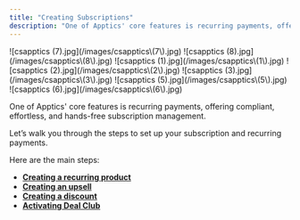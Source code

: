 ```yaml
---
title: "Creating Subscriptions"
description: "One of Apptics' core features is recurring payments, offering compliant, effortless, and hands-free subscription management."
---
```


<Steps>
  <Step title="Select your desired store under Stores.">
    ![csapptics (7).jpg](/images/csapptics\(7\).jpg)
  </Step>
  <Step title="Select the Products tab in the menu and create a recurring product. If you need more explanation, [you can check this chapter]">
    ![csapptics (8).jpg](/images/csapptics\(8\).jpg)
  </Step>
  <Step title="Select the Upsells tab in the menu and create an upsell with the recurring product you have just created.">
    ![csapptics (1).jpg](/images/csapptics\(1\).jpg)
  </Step>
  <Step title="Select the Discounts tab in the menu and create a discount for your upsell.">
    ![csapptics (2).jpg](/images/csapptics\(2\).jpg)
  </Step>
  <Step title="Deploy your checkout and add a custom checkout domain if needed.">
    ![csapptics (3).jpg](/images/csapptics\(3\).jpg)
  </Step>
  <Step title="Select the Deal Club tab in the menu and [activate your deal club] Select your recurring product that you have created above.">
    ![csapptics (5).jpg](/images/csapptics\(5\).jpg)
  </Step>
  <Step title="Go to languages to modify or remove the wording from the checkout that you don’t need.">
    ![csapptics (6).jpg](/images/csapptics\(6\).jpg)
  </Step>
  <Step title="Your subscription is now set up. You can manage it in the Subscriptions part.">
    
  </Step>
</Steps>

One of Apptics' core features is recurring payments, offering compliant, effortless, and hands-free subscription management.

Let’s walk you through the steps to set up your subscription and recurring payments.

Here are the main steps:

- **<u>Creating a recurring product</u>**
- **<u>Creating an upsell</u>**
- **<u>Creating a discount</u>**
- **<u>Activating Deal Club</u>**